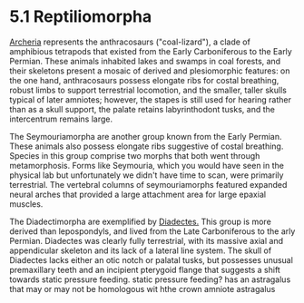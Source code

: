 # 5.1 Reptiliomorpha

[Archeria](#21archeria) represents the anthracosaurs ("coal-lizard"), a clade of amphibious tetrapods that existed from the Early Carboniferous to the Early Permian. These animals inhabited lakes and swamps in coal forests, and their skeletons present a mosaic of derived and plesiomorphic features: on the one hand, anthracosaurs possess elongate ribs for costal breathing, robust limbs to support terrestrial locomotion, and the smaller, taller skulls typical of later amniotes; however, the stapes is still used for hearing rather than as a skull support, the palate retains labyrinthodont tusks, and the intercentrum remains large.

The Seymouriamorpha are another group known from the Early Permian. These animals also possess elongate ribs suggestive of costal breathing. Species in this group comprise two morphs that both went through metamorphosis. Forms like Seymouria, which you would have seen in the physical lab but unfortunately we didn't have time to scan, were primarily terrestrial. The vertebral columns of seymouriamorphs featured expanded neural arches that provided a large attachment area for large epaxial muscles.

The Diadectimorpha are exemplified by [Diadectes.](#7diadectes) This group is more derived than lepospondyls, and lived from the Late Carboniferous to the arly Permian. Diadectes was clearly fully terrestrial, with its massive axial and appendicular skeleton and its lack of a lateral line system. The skull of Diadectes lacks either an otic notch or palatal tusks, but possesses unusual premaxillary teeth and an incipient pterygoid flange that suggests a shift towards static pressure feeding. static pressure feeding? has an astragalus that may or may not be homologous wit hthe crown amniote astragalus
